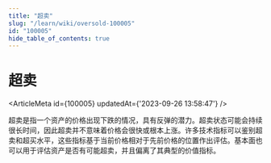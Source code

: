 ```yaml
---
title: "超卖"
slug: "/learn/wiki/oversold-100005"
id: "100005"
hide_table_of_contents: true
---
```



# 超卖

<ArticleMeta id={100005} updatedAt={'2023-09-26 13:58:47'} />
<div className='border-solid border-b border-t-0 my-4 border-[var(--ifm-color-gray-300)]' />

超卖是指一个资产的价格出现下跌的情况，具有反弹的潜力。超卖状态可能会持续很长时间，因此超卖并不意味着价格会很快或根本上涨。许多技术指标可以鉴别超卖和超买水平，这些指标基于当前价格相对于先前价格的位置作出评估。基本面也可以用于评估资产是否有可能超卖，并且偏离了其典型的价值指标。
